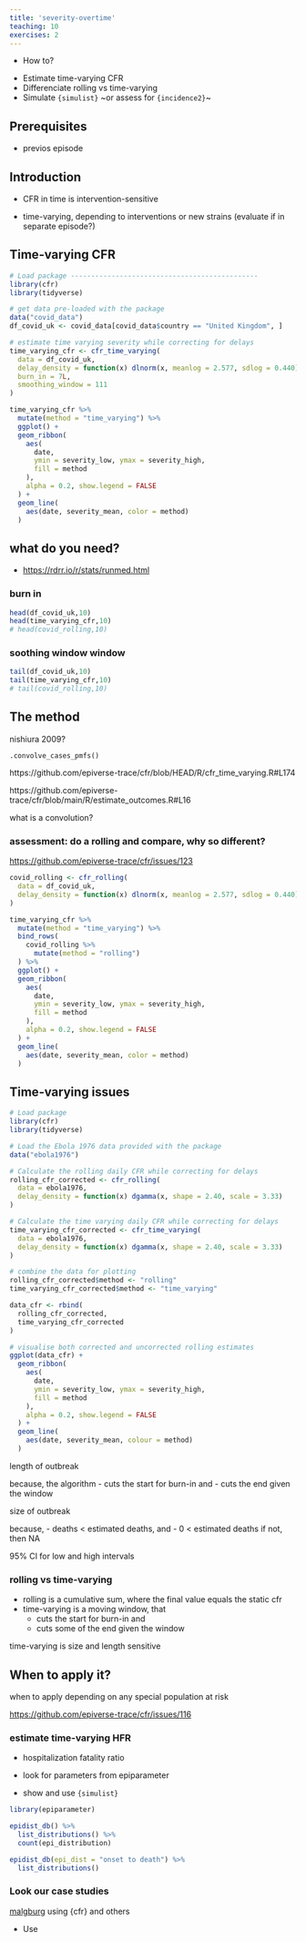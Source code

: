 ```yaml
---
title: 'severity-overtime'
teaching: 10
exercises: 2
---
```


:::::::::::::::::::::::::::::::::::::: questions 

- How to?

::::::::::::::::::::::::::::::::::::::::::::::::

::::::::::::::::::::::::::::::::::::: objectives

- Estimate time-varying CFR
- Differenciate rolling vs time-varying
- Simulate `{simulist}` ~or assess for `{incidence2}`~

::::::::::::::::::::::::::::::::::::::::::::::::

::::::::::::::::::::::::::::::::::::: prereq

## Prerequisites

- previos episode

:::::::::::::::::::::::::::::::::


## Introduction

- CFR in time is intervention-sensitive

- time-varying, depending to interventions or new strains (evaluate if in separate episode?)

## Time-varying CFR

```r
# Load package ----------------------------------------------
library(cfr)
library(tidyverse)
```


```r
# get data pre-loaded with the package
data("covid_data")
df_covid_uk <- covid_data[covid_data$country == "United Kingdom", ]

```

```r
# estimate time varying severity while correcting for delays
time_varying_cfr <- cfr_time_varying(
  data = df_covid_uk,
  delay_density = function(x) dlnorm(x, meanlog = 2.577, sdlog = 0.440),
  burn_in = 7L,
  smoothing_window = 111
)
```


```r
time_varying_cfr %>% 
  mutate(method = "time_varying") %>% 
  ggplot() +
  geom_ribbon(
    aes(
      date,
      ymin = severity_low, ymax = severity_high,
      fill = method
    ),
    alpha = 0.2, show.legend = FALSE
  ) +
  geom_line(
    aes(date, severity_mean, color = method)
  )
```

## what do you need?

- <https://rdrr.io/r/stats/runmed.html>

### burn in

```r
head(df_covid_uk,10)
head(time_varying_cfr,10)
# head(covid_rolling,10)
```


### soothing window window

```r

tail(df_covid_uk,10)
tail(time_varying_cfr,10)
# tail(covid_rolling,10)
```

## The method

nishiura 2009?

`.convolve_cases_pmfs()`

https://github.com/epiverse-trace/cfr/blob/HEAD/R/cfr_time_varying.R#L174

https://github.com/epiverse-trace/cfr/blob/main/R/estimate_outcomes.R#L16

what is a convolution?

### assessment: do a rolling and compare, why so different?

<https://github.com/epiverse-trace/cfr/issues/123>

```r
covid_rolling <- cfr_rolling(
  data = df_covid_uk,
  delay_density = function(x) dlnorm(x, meanlog = 2.577, sdlog = 0.440)
)

time_varying_cfr %>% 
  mutate(method = "time_varying") %>% 
  bind_rows(
    covid_rolling %>% 
      mutate(method = "rolling")
  ) %>% 
  ggplot() +
  geom_ribbon(
    aes(
      date,
      ymin = severity_low, ymax = severity_high,
      fill = method
    ),
    alpha = 0.2, show.legend = FALSE
  ) +
  geom_line(
    aes(date, severity_mean, color = method)
  )
```



## Time-varying issues

```r
# Load package
library(cfr)
library(tidyverse)

# Load the Ebola 1976 data provided with the package
data("ebola1976")

# Calculate the rolling daily CFR while correcting for delays
rolling_cfr_corrected <- cfr_rolling(
  data = ebola1976,
  delay_density = function(x) dgamma(x, shape = 2.40, scale = 3.33)
)

# Calculate the time varying daily CFR while correcting for delays
time_varying_cfr_corrected <- cfr_time_varying(
  data = ebola1976,
  delay_density = function(x) dgamma(x, shape = 2.40, scale = 3.33)
)

# combine the data for plotting
rolling_cfr_corrected$method <- "rolling"
time_varying_cfr_corrected$method <- "time_varying"

data_cfr <- rbind(
  rolling_cfr_corrected,
  time_varying_cfr_corrected
)

# visualise both corrected and uncorrected rolling estimates
ggplot(data_cfr) +
  geom_ribbon(
    aes(
      date,
      ymin = severity_low, ymax = severity_high,
      fill = method
    ),
    alpha = 0.2, show.legend = FALSE
  ) +
  geom_line(
    aes(date, severity_mean, colour = method)
  )

```


length of outbreak

because, the algorithm
- cuts the start for burn-in and
- cuts the end given the window


size of outbreak

because,
- deaths < estimated deaths, and
- 0 < estimated deaths
if not, then NA

95% CI for low and high intervals

### rolling vs time-varying

- rolling is a cumulative sum, where the final value equals the static cfr
- time-varying is a moving window, that
  - cuts the start for burn-in and
  - cuts some of the end given the window

time-varying is size and length sensitive

## When to apply it?

when to apply depending on any special population at risk

<https://github.com/epiverse-trace/cfr/issues/116>


### estimate time-varying HFR

- hospitalization fatality ratio

- look for parameters from epiparameter

- show and use `{simulist}`

```r
library(epiparameter)

epidist_db() %>% 
  list_distributions() %>% 
  count(epi_distribution)

epidist_db(epi_dist = "onset to death") %>% 
  list_distributions()
```

### Look our case studies

[malgburg](https://github.com/CarmenTamayo/Applications-Epiverse-pipelines/blob/ctc-edits/Severity_pipeline_simulated_data.Rmd) using {cfr} and others

::::::::::::::::::::::::::::::::::::: keypoints 

- Use 

::::::::::::::::::::::::::::::::::::::::::::::::

